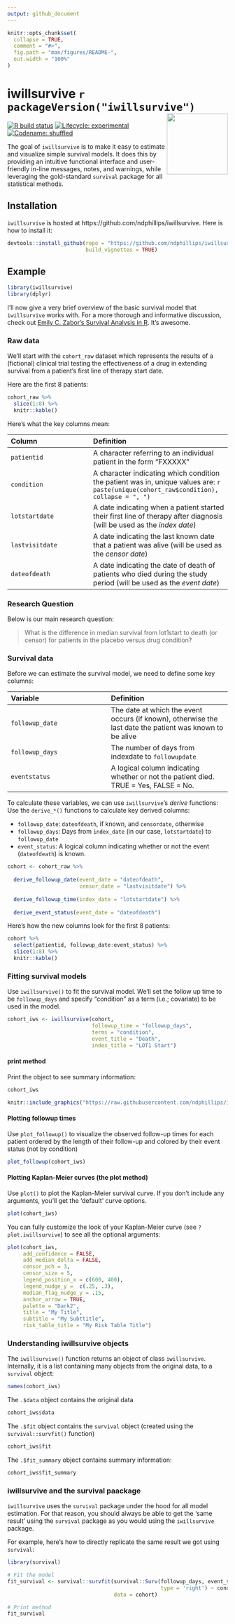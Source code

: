 ```yaml
---
output: github_document
---
```


<!-- README.md is generated from README.Rmd. Please edit that file -->

```r
knitr::opts_chunk$set(
  collapse = TRUE,
  comment = "#>",
  fig.path = "man/figures/README-",
  out.width = "100%"
)
```

# iwillsurvive `r packageVersion("iwillsurvive")` <img src="https://raw.githubusercontent.com/ndphillips/iwillsurvive/master/inst/figures/iwillsurvive_hex.png" align="right" height="139"/>

<!-- badges: start -->
[![R build status](https://github.com/ndphillips/iwillsurvive/workflows/R-CMD-check/badge.svg)](https://github.com/ndphillips/iwillsurvive/actions)
[![Lifecycle: experimental](https://img.shields.io/badge/lifecycle-experimental-orange.svg)](https://www.tidyverse.org/lifecycle/#experimental)
[![Codename: shuffled](https://img.shields.io/badge/version-0.1_'Gloria'-yellow.svg)](https://en.wikipedia.org/wiki/Gloria_Gaynor)
  <!-- badges: end -->


The goal of `iwillsurvive` is to make it easy to estimate and visualize simple 
survival models. It does this by providing an intuitive functional interface and
user-friendly in-line messages, notes, and warnings, while leveraging the 
gold-standard `survival` package for all statistical methods.

## Installation

`iwillsurvive` is hosted at https://github.com/ndphillips/iwillsurvive. Here is 
how to install it:

```r
devtools::install_github(repo = "https://github.com/ndphillips/iwillsurvive",
                         build_vignettes = TRUE)
```

## Example

```r
library(iwillsurvive)
library(dplyr)
```

I'll now give a very brief overview of the basic survival model that `iwillsurvive` works with. For a more thorough and informative discussion, check out [Emily C. Zabor's Survival Analysis in R](https://www.emilyzabor.com/tutorials/survival_analysis_in_r_tutorial.html). It's awesome.

### Raw data

We'll start with the `cohort_raw` dataset which represents the results of a (fictional) clinical trial testing the effectiveness of a drug in extending survival from a patient's first line of therapy start date.

Here are the first 8 patients:

```r
cohort_raw %>%
  slice(1:8) %>%
  knitr::kable()
```

Here's what the key columns mean:

|Column|Definition|
|:-----|:---------|
|`patientid`|A character referring to an individual patient in the form "FXXXXX"|
|`condition`|A character indicating which condition the patient was in, unique values are: `r paste(unique(cohort_raw$condition), collapse = ", ")`|
|`lotstartdate`|A date indicating when a patient started their first line of therapy after diagnosis (will be used as the *index date*)|
|`lastvisitdate`|A date indicating the last known date that a patient was alive (will be used as the *censor date*)|
|`dateofdeath`|A date indicating the date of death of patients who died during the study period (will be used as the *event date*)|

### Research Question

Below is our main research question:

> What is the difference in median survival from lot1start to
 death (or censor) for patients in the placebo versus drug condition?

### Survival data

Before we can estimate the survival model, we need to define some key columns:

|Variable|Definition|
|:----|:-----|
|`followup_date`|The date at which the event occurs (if known), otherwise the last date the patient was known to be alive|
|`followup_days`|The number of days from indexdate to `followupdate`|
|`eventstatus`|A logical column indicating whether or not the patient died. TRUE = Yes, FALSE = No.

To calculate these variables, we can use `iwillsurvive`'s *derive* functions:
Use the `derive_*()` functions to calculate key derived columns:

* `followup_date`: `dateofdeath`, if known, and `censordate`, otherwise
* `followup_days`: Days from `index_date` (in our case, `lotstartdate`) to 
`followup_date`
* `event_status`: A logical column indicating whether or not the event 
(`dateofdeath`) is known.

```r
cohort <- cohort_raw %>%
  
  derive_followup_date(event_date = "dateofdeath",
                       censor_date = "lastvisitdate") %>%
  
  derive_followup_time(index_date = "lotstartdate") %>%
  
  derive_event_status(event_date = "dateofdeath")
```

Here's how the new columns look for the first 8 patients:

```r
cohort %>% 
  select(patientid, followup_date:event_status) %>%
  slice(1:8) %>%
  knitr::kable()
```


### Fitting survival models

Use `iwillsurvive()` to fit the survival model. We'll set the follow up time to
be `followup_days` and specify "condition" as a term (i.e.; covariate) to be 
used in the model.

<!-- * Note: If we were using `survival::survfit()` we'd need to specify this nasty  -->
<!-- looking formula `survival::survfit(survival::Surv(followup_days, event_status,  -->
<!-- type = 'right') ~ group, data = cohort)` ddirectly, With `iwillsurvive()`, we can  -->
<!-- simply specify the column names of interest and let the function take care of  -->
<!-- the formula -->

```r
cohort_iws <- iwillsurvive(cohort, 
                           followup_time = "followup_days",
                           terms = "condition",
                           event_title = "Death", 
                           index_title = "LOT1 Start")
```

#### print method

Print the object to see summary information:

```r
cohort_iws
```

```r
knitr::include_graphics("https://raw.githubusercontent.com/ndphillips/iwillsurvive/master/inst/figures/print_iwillsurvive.png")
```

#### Plotting followup times


Use `plot_followup()` to visualize the observed follow-up times for each patient 
ordered by the length of their follow-up and colored by their event status (not
 by condition)

```r
plot_followup(cohort_iws)
```

#### Plotting Kaplan-Meier curves (the plot method)

Use `plot()` to plot the Kaplan-Meier survival curve. If you don't include any 
arguments, you'll get the 'default' curve options.

```r
plot(cohort_iws)
```

You can fully customize the look of your Kaplan-Meier curve (see 
`?plot.iwillsurvive`) to see all the optional arguments:

```r
plot(cohort_iws, 
     add_confidence = FALSE, 
     add_median_delta = FALSE, 
     censor_pch = 3,
     censor_size = 5,
     legend_position_x = c(600, 400),
     legend_nudge_y =  c(.25, .3), 
     median_flag_nudge_y = .15,
     anchor_arrow = TRUE,
     palette = "Dark2",
     title = "My Title",
     subtitle = "My Subttitle",
     risk_table_title = "My Risk Table Title")
```

### Understanding iwillsurvive objects

The `iwillsurvive()` function returns an object of class `iwillsurvive`. 
Internally, it is a list containing many objects from the original data, to a 
`survival` object:

```r
names(cohort_iws)
```

The `.$data` object contains the original data

```r
cohort_iws$data
```

The `.$fit` object contains the `survival` object (created using the 
`survival::survfit()` function)

```r
cohort_iws$fit
```

The `.$fit_summary` object contains summary information:

```r
cohort_iws$fit_summary
```

### iwillsurvive and the survival paackage

`iwillsurvive` uses the `survival` package under the hood for all model estimation. 
For that reason, you should always be able to get the 'same result' using the
 `survival` package as you would using the `iwillsurvive` package.
 
For example, here's how to directly replicate the same result we got using 
 `survival`:

```r
library(survival)

# Fit the model
fit_survival <- survival::survfit(survival::Surv(followup_days, event_status, 
                                                 type = 'right') ~ condition, 
                                  data = cohort)

# Print method
fit_survival
```


